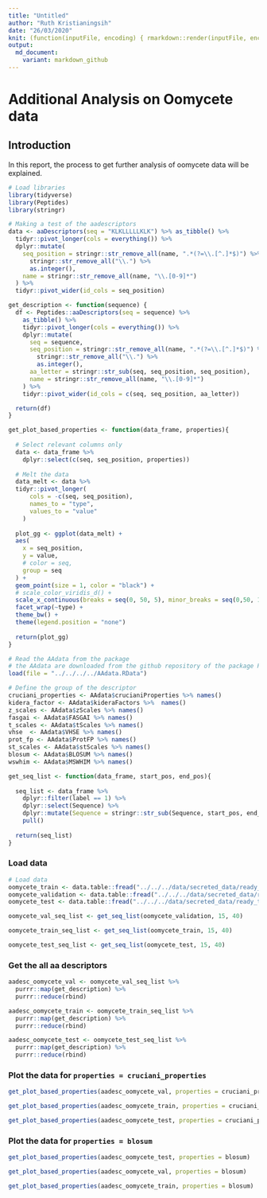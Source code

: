 ```yaml
---
title: "Untitled"
author: "Ruth Kristianingsih"
date: "26/03/2020"
knit: (function(inputFile, encoding) { rmarkdown::render(inputFile, encoding = encoding, output_dir = here::here("reports", stringr::str_remove(getwd(), here::here("scripts/r-scripts/")))) })
output:
  md_document:
    variant: markdown_github
---
```


# Additional Analysis on Oomycete data

## Introduction

In this report, the process to get further analysis of oomycete data will be explained. 

```r
# Load libraries
library(tidyverse)
library(Peptides)
library(stringr)
```

```r
# Making a test of the aadescriptors
data <- aaDescriptors(seq = "KLKLLLLLKLK") %>% as_tibble() %>% 
  tidyr::pivot_longer(cols = everything()) %>% 
  dplyr::mutate(
    seq_position = stringr::str_remove_all(name, ".*(?=\\.[^.]*$)") %>% 
      stringr::str_remove_all("\\.") %>% 
      as.integer(),
    name = stringr::str_remove_all(name, "\\.[0-9]*")
  ) %>% 
  tidyr::pivot_wider(id_cols = seq_position)
```

```r
get_description <- function(sequence) {
  df <- Peptides::aaDescriptors(seq = sequence) %>%
    as_tibble() %>%
    tidyr::pivot_longer(cols = everything()) %>%
    dplyr::mutate(
      seq = sequence,
      seq_position = stringr::str_remove_all(name, ".*(?=\\.[^.]*$)") %>%
        stringr::str_remove_all("\\.") %>%
        as.integer(),
      aa_letter = stringr::str_sub(seq, seq_position, seq_position),
      name = stringr::str_remove_all(name, "\\.[0-9]*")
    ) %>%
    tidyr::pivot_wider(id_cols = c(seq, seq_position, aa_letter))

  return(df)
}
```

```r
get_plot_based_properties <- function(data_frame, properties){
  
  # Select relevant columns only
  data <- data_frame %>% 
    dplyr::select(c(seq, seq_position, properties))
  
  # Melt the data
  data_melt <- data %>% 
  tidyr::pivot_longer(
      cols = -c(seq, seq_position),
      names_to = "type",
      values_to = "value"
    )
  
  plot_gg <- ggplot(data_melt) +
  aes(
    x = seq_position, 
    y = value, 
    # color = seq, 
    group = seq
  ) +
  geom_point(size = 1, color = "black") +
  # scale_color_viridis_d() +
  scale_x_continuous(breaks = seq(0, 50, 5), minor_breaks = seq(0,50, 1)) +
  facet_wrap(~type) +
  theme_bw() +
  theme(legend.position = "none")
  
  return(plot_gg)
}
```


```r
# Read the AAdata from the package
# the AAdata are downloaded from the github repository of the package Peptides
load(file = "../../../../AAdata.RData")

# Define the group of the descriptor
cruciani_properties <- AAdata$crucianiProperties %>% names()
kidera_factor <- AAdata$kideraFactors %>%  names()
z_scales <- AAdata$zScales %>% names()
fasgai <- AAdata$FASGAI %>% names()
t_scales <- AAdata$tScales %>% names()
vhse  <- AAdata$VHSE %>% names()
prot_fp <- AAdata$ProtFP %>% names()
st_scales <- AAdata$stScales %>% names()
blosum <- AAdata$BLOSUM %>% names()
wswhim <- AAdata$MSWHIM %>% names()
```

```r
get_seq_list <- function(data_frame, start_pos, end_pos){
  
  seq_list <- data_frame %>% 
    dplyr::filter(label == 1) %>% 
    dplyr::select(Sequence) %>% 
    dplyr::mutate(Sequence = stringr::str_sub(Sequence, start_pos, end_pos)) %>%
    pull()
  
  return(seq_list)
}
```


### Load data

```r
# Load data
oomycete_train <- data.table::fread("../../../data/secreted_data/ready_to_process/csv_files/secreted_oomycete_training.csv")
oomycete_validation <- data.table::fread("../../../data/secreted_data/ready_to_process/csv_files/secreted_oomycete_validation.csv")
oomycete_test <- data.table::fread("../../../data/secreted_data/ready_to_process/csv_files/secreted_oomycete_testing.csv")
```

```r
oomycete_val_seq_list <- get_seq_list(oomycete_validation, 15, 40)
```

```r
oomycete_train_seq_list <- get_seq_list(oomycete_train, 15, 40)
```

```r
oomycete_test_seq_list <- get_seq_list(oomycete_test, 15, 40)
```

### Get the all aa descriptors


```r
aadesc_oomycete_val <- oomycete_val_seq_list %>% 
  purrr::map(get_description) %>% 
  purrr::reduce(rbind)
```

```r
aadesc_oomycete_train <- oomycete_train_seq_list %>% 
  purrr::map(get_description) %>% 
  purrr::reduce(rbind)
```

```r
aadesc_oomycete_test <- oomycete_test_seq_list %>% 
  purrr::map(get_description) %>% 
  purrr::reduce(rbind)
```

### Plot the data for `properties = cruciani_properties`

```r
get_plot_based_properties(aadesc_oomycete_val, properties = cruciani_properties)
```

```r
get_plot_based_properties(aadesc_oomycete_train, properties = cruciani_properties)
```

```r
get_plot_based_properties(aadesc_oomycete_test, properties = cruciani_properties)
```

### Plot the data for `properties = blosum`

```r
get_plot_based_properties(aadesc_oomycete_test, properties = blosum)
```

```r
get_plot_based_properties(aadesc_oomycete_val, properties = blosum)
```

```r
get_plot_based_properties(aadesc_oomycete_train, properties = blosum)
```




